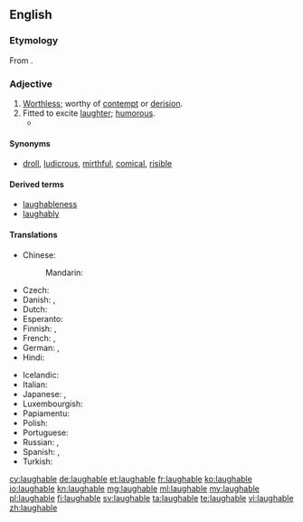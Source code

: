 ==English==

===Etymology===
From {{suffix|laugh|able}}.

===Adjective===
{{en-adj}}

# [[worthless|Worthless]]; worthy of [[contempt]] or [[derision]].
# Fitted to excite [[laughter]]; [[humorous]].
#* {{quote-news
|year=2012
|date=June 3
|author=Nathan Rabin
|title=TV: Review: THE SIMPSONS (CLASSIC): “Mr. Plow” (season 4, episode 9; originally aired 11/19/1992)
|url=http://www.avclub.com/articles/mr-plow,75560/
|page=
|passage=It would be difficult, for example, to imagine a bigger, more obvious subject for comedy than the '''laughable''' self-delusion of washed-up celebrities, especially if the washed-up celebrity in question is Adam West, a camp icon who can go toe to toe with William Shatner as the king of winking self-parody.}}

====Synonyms====
* [[droll]], [[ludicrous]], [[mirthful]], [[comical]], [[risible]]

====Derived terms====
* [[laughableness]]
* [[laughably]]

====Translations====
{{trans-top|fitted to exite laughter}}
* Chinese:
*: Mandarin: {{t-|cmn|可笑|tr=kěxiào|sc=Hani}}
* Czech: {{t+|cs|směšný}}
* Danish: {{t-|da|latterlig}}, {{t-|da|komisk}}
* Dutch: {{t+|nl|belachelijk}}
* Esperanto: {{t-|eo|ridinda}}
* Finnish: {{t+|fi|huvittava}}, {{t-|fi|naurattava}}
* French: {{t+|fr|risible}}, {{t|fr|ridicule}}
* German: {{t+|de|lächerlich}}, {{t-|de|lachhaft}}
* Hindi: {{t-|hi|हास्यस्पद|tr=hāsyaspad}}
{{trans-mid}}
* Icelandic: {{t+|is|hlægilegur}}
* Italian: {{t+|it|ridicolo}}
* Japanese: {{t+|ja|可笑しい|tr=おかしい, okashii}}, {{t-|ja|人笑わせ|tr=ひとわらわせ, hito-warawase}}
* Luxembourgish: {{t-|lb|lächerlech}}
* Papiamentu: {{tø|pap|ridíkulo}}
* Polish: {{t+|pl|śmieszny}}
* Portuguese: {{t+|pt|ridículo}}
* Russian: {{t+|ru|смешной|tr=smešnój}}, {{t+|ru|смехотворный|tr=smexotvórnyj|sc=Cyrl}}
* Spanish: {{t-|es|risible}},  {{t+|es|ridículo}}
* Turkish: {{t+|tr|gülünç}}
{{trans-bottom}}

[[cy:laughable]]
[[de:laughable]]
[[et:laughable]]
[[fr:laughable]]
[[ko:laughable]]
[[io:laughable]]
[[kn:laughable]]
[[mg:laughable]]
[[ml:laughable]]
[[my:laughable]]
[[pl:laughable]]
[[fi:laughable]]
[[sv:laughable]]
[[ta:laughable]]
[[te:laughable]]
[[vi:laughable]]
[[zh:laughable]]